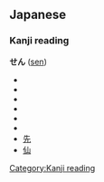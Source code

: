 ==Japanese==
===Kanji reading===
[[Category:Kanji reading]]
'''せん''' ([[sen]])
* {{japdef|千|[[thousand]], [[one]] [[thousand]]}}
* {{japdef|戦|[[war]], [[battle]], [[match]]}}
* {{japdef|線|[[line]]}}
* {{japdef|船|[[boat]], [[ship]]}}
* {{japdef|泉|[[spring]], [[fountain]]}}
* {{japdef|洗|[[wash]]}}
* [[先]]
* [[仙]]